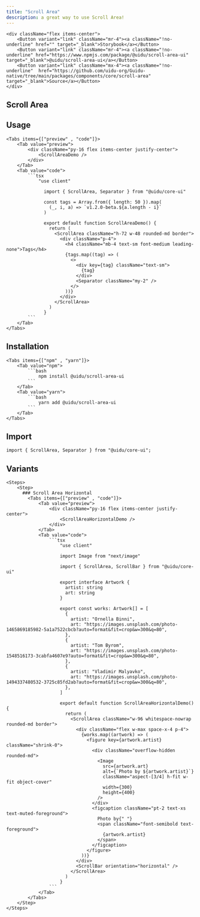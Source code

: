 ```yaml
---
title: "Scroll Area"
description: a great way to use Scroll Area!
---
```



    <div className="flex items-center">
        <Button variant="link" className="mr-4"><a className="!no-underline" href="" target="_blank">Storybook</a></Button>
        <Button variant="link" className="mr-4"><a className="!no-underline" href="https://www.npmjs.com/package/@uidu/scroll-area-ui" target="_blank">@uidu/scroll-area-ui</a></Button>
        <Button variant="link" className="mx-4"><a className="!no-underline"  href="https://github.com/uidu-org/Guidu-native/tree/main/packages/components/core/scroll-area" target="_blank">Source</a></Button>
    </div>

## Scroll Area

<div className="h-60">
  <ScrollAreaDemo />
</div>

## Usage

    <Tabs items={["preview" , "code"]}>
        <Tab value="preview">
            <div className="py-16 flex items-center justify-center">
                <ScrollAreaDemo />
            </div>
        </Tab>
        <Tab value="code">
            ```tsx
                "use client"

                  import { ScrollArea, Separator } from "@uidu/core-ui"

                  const tags = Array.from({ length: 50 }).map(
                    (_, i, a) => `v1.2.0-beta.${a.length - i}`
                  )

                  export default function ScrollAreaDemo() {
                    return (
                      <ScrollArea className="h-72 w-48 rounded-md border">
                        <div className="p-4">
                          <h4 className="mb-4 text-sm font-medium leading-none">Tags</h4>
                          {tags.map((tag) => (
                            <>
                              <div key={tag} className="text-sm">
                                {tag}
                              </div>
                              <Separator className="my-2" />
                            </>
                          ))}
                        </div>
                      </ScrollArea>
                    )
                  }
            ```
        </Tab>
    </Tabs>

## Installation

    <Tabs items={["npm" , "yarn"]}>
        <Tab value="npm">
            ```bash
                npm install @uidu/scroll-area-ui
            ```
        </Tab>
        <Tab value="yarn">
            ```bash
                yarn add @uidu/scroll-area-ui
            ```
        </Tab>
    </Tabs>

## Import

```tsx
import { ScrollArea, Separator } from "@uidu/core-ui";
```

## Variants

    <Steps>
        <Step>
          ### Scroll Area Horizontal
            <Tabs items={["preview" , "code"]}>
                <Tab value="preview">
                    <div className="py-16 flex items-center justify-center">
                        <ScrollAreaHorizontalDemo />
                    </div>
                </Tab>
                <Tab value="code">
                    ```tsx
                        "use client"

                        import Image from "next/image"

                        import { ScrollArea, ScrollBar } from "@uidu/core-ui"

                        export interface Artwork {
                          artist: string
                          art: string
                        }

                        export const works: Artwork[] = [
                          {
                            artist: "Ornella Binni",
                            art: "https://images.unsplash.com/photo-1465869185982-5a1a7522cbcb?auto=format&fit=crop&w=300&q=80",
                          },
                          {
                            artist: "Tom Byrom",
                            art: "https://images.unsplash.com/photo-1548516173-3cabfa4607e9?auto=format&fit=crop&w=300&q=80",
                          },
                          {
                            artist: "Vladimir Malyavko",
                            art: "https://images.unsplash.com/photo-1494337480532-3725c85fd2ab?auto=format&fit=crop&w=300&q=80",
                          },
                        ]

                        export default function ScrollAreaHorizontalDemo() {
                          return (
                            <ScrollArea className="w-96 whitespace-nowrap rounded-md border">
                              <div className="flex w-max space-x-4 p-4">
                                {works.map((artwork) => (
                                  <figure key={artwork.artist} className="shrink-0">
                                    <div className="overflow-hidden rounded-md">
                                      <Image
                                        src={artwork.art}
                                        alt={`Photo by ${artwork.artist}`}
                                        className="aspect-[3/4] h-fit w-fit object-cover"
                                        width={300}
                                        height={400}
                                      />
                                    </div>
                                    <figcaption className="pt-2 text-xs text-muted-foreground">
                                      Photo by{" "}
                                      <span className="font-semibold text-foreground">
                                        {artwork.artist}
                                      </span>
                                    </figcaption>
                                  </figure>
                                ))}
                              </div>
                              <ScrollBar orientation="horizontal" />
                            </ScrollArea>
                          )
                        }
                    ```
                </Tab>
            </Tabs>
        </Step>
    </Steps>
